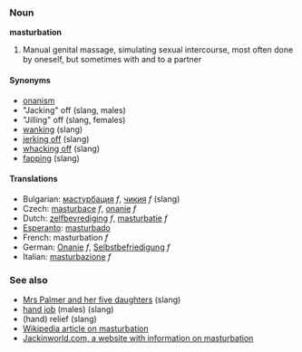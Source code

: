 ===Noun===
'''masturbation'''

#Manual genital massage, simulating sexual intercourse, most often done by oneself, but sometimes with and to a partner

====Synonyms====
* [[onanism]]
*"Jacking" off (slang, males)
*"Jilling" off (slang, females)
* [[wanking]] (slang)
* [[jerking off]] (slang)
* [[whacking off]] (slang)
* [[fapping]] (slang)

==== Translations ====
*Bulgarian: [[мастурбация]] ''f'', [[чикия]] ''f'' (slang)
*Czech: [[masturbace]] ''f'', [[onanie]] ''f'' 
*Dutch: [[zelfbevrediging]] ''f'', [[masturbatie]] ''f''
*[[Esperanto]]: [[masturbado]]
*French: masturbation ''f''
*German: [[Onanie]] ''f'', [[Selbstbefriedigung]] ''f''
*Italian: [[masturbazione]] ''f''

=== See also ===
* [[Mrs Palmer and her five daughters]] (slang)
* [[hand job]] (males) (slang)
* (hand) relief (slang)
* [[w:Masturbation|Wikipedia article on masturbation]]
* [http://www.jackinworld.com/ Jackinworld.com, a website with information on masturbation]